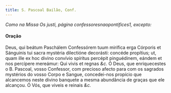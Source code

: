 ```yaml
---
title: S. Pascoal Bailão, Conf.
---
```


<em>Como na Missa Os justi, página confessoresnaopontifices1, excepto:</em>

#### Oração

<div class="grid grid-cols-2 gap-5">
  <span class="text-justify">
    Deus, qui beátum Paschálem Confessórem tuum mirífica erga Córporis et
    Sánguinis tui sacra mystéria dilectióne decorásti: concéde propítius; ut,
    quam ille ex hoc divino convívio spíritus percépit pinguédinem, eándem et
    nos percípere mereámur: Qui vivis et regnas <em>&c.</em>
  </span>
  <span class="text-justify">
    Ó Deus, que enriquecestes o B. Pascoal, vosso Confessor, com precioso afecto
    para com os sagrados mystérios do vosso Corpo e Sangue, concedei-nos
    propício que alcancemos neste divino banquete a mesma abundância de graças
    que ele alcançou. Ó Vós, que viveis e reinais <em>&c.</em>
  </span>
</div>
